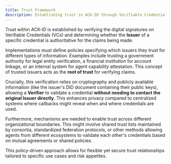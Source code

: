 ```yaml
---
title: Trust Framework
description: Establishing trust in ACK-ID through Verifiable Credentials and issuer policies.
---
```


Trust within ACK-ID is established by verifying the digital signatures on Verifiable Credentials (VCs) and determining whether the **Issuer** of a specific credential is authoritative for the claims being made.

Implementations must define policies specifying which issuers they trust for different types of information. Examples include trusting a government authority for legal entity verification, a financial institution for account linkage, or an internal system for agent capability attestation. This concept of trusted issuers acts as the **root of trust** for verifying claims.

Crucially, this verification relies on cryptography and publicly available information (like the issuer's DID document containing their public keys), allowing a **Verifier** to validate a credential **without needing to contact the original Issuer directly**. This enhances privacy compared to centralized systems where callbacks might reveal when and where credentials are used.

Furthermore, mechanisms are needed to enable trust across different organizational boundaries. This might involve shared trust lists maintained by consortia, standardized federation protocols, or other methods allowing agents from different ecosystems to validate each other's credentials based on mutual agreements or shared policies.

This policy-driven approach allows for flexible yet secure trust relationships tailored to specific use cases and risk appetites.

